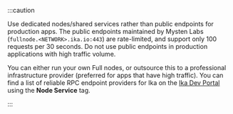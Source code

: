 :::caution

Use dedicated nodes/shared services rather than public endpoints for production apps. The public endpoints maintained by Mysten Labs (`fullnode.<NETWORK>.ika.io:443`) are rate-limited, and support only 100 requests per 30 seconds. Do not use public endpoints in production applications with high traffic volume.

You can either run your own Full nodes, or outsource this to a professional infrastructure provider (preferred for apps that have high traffic). You can find a list of reliable RPC endpoint providers for Ika on the [Ika Dev Portal](https://ika.io/developers#dev-tools) using the **Node Service** tag.

:::